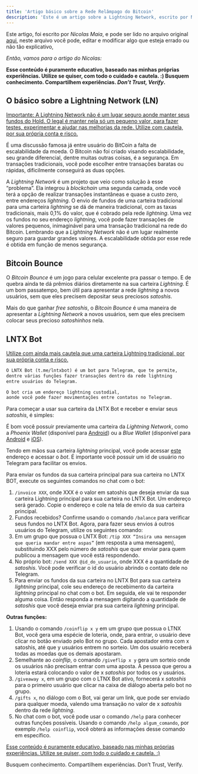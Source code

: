 ```yaml
---
title: 'Artigo básico sobre a Rede Relâmpago do Bitcoin'
description: 'Este é um artigo sobre a Lightning Network, escrito por Nicolas Maia.'
---
```


[1]: https://docs.google.com/document/d/1hlQJeaEkk4wfHcl8qPxSVz6Z0DDjXj2vbpAxajBBrQk/edit	"Documento original do artigo"
[2]: https://play.google.com/store/apps/details?id=fr.acinq.phoenix.mainnet&hl=pt_BR	"Phoenix Wallet na PlayStore"
[3]: https://play.google.com/store/apps/details?id=io.bluewallet.bluewallet&hl=pt_BR	"Blue Wallet na Play Store"
[4]: https://apps.apple.com/us/app/bluewallet-bitcoin-wallet/id1376878040	"Blue Wallet na Apple Store"
[5]: https://t.me/lntxbot	"LNTX Bot no Telegram"

Este artigo, foi escrito por *Nicolas Maia*, e pode ser lido no arquivo original [aqui][1],
neste arquivo você pode, editar e modificar algo que esteja errado ou não tão explicativo,

_Então, vamos para o artigo do Nicolas:_

**Esse conteúdo é puramente educativo, baseado nas minhas próprias experiências.
Utilize se quiser, com todo o cuidado e cautela. :) Busquem conhecimento.
Compartilhem experiências. *Don’t Trust, Verify*.**

## O básico sobre a Lightning Network (LN)

<u>Importante: A Lightning Network não é um lugar seguro aonde manter seus fundos do Hold. O legal é manter nela só um pequeno valor, para fazer testes, experimentar e ajudar nas melhorias da rede. Utilize com cautela, por sua própria conta e risco.</u>

É uma discussão famosa já entre usuário do BitCoin a falta de escalabilidade da moeda. O Bitcoin não foi criado visando escalabilidade, seu grande diferencial, dentre muitas outras coisas, é a segurança.
Em transações tradicionais, você pode escolher entre transações baratas ou rápidas, dificilmente conseguirá as duas opções.

A *Lightning Network* é um projeto que veio como solução à esse “problema”. Ela integrou à *blockchain* uma segunda camada, onde você terá a opção de realizar transações instantâneas e quase a custo zero, entre endereços *lightning*.
O envio de fundos de uma carteira tradicional para uma carteira *lightning* se dá de maneira tradicional, com as taxas tradicionais, mais 0,1% do valor, que é cobrado pela rede *lightning*. Uma vez os fundos no seu endereço *lightning*, você pode fazer transações de valores pequenos, inimaginável para uma transação tradicional na rede do Bitcoin.
Lembrando que a *Lightning Network* não é um lugar realmente seguro para guardar grandes valores. A escalabilidade obtida por esse rede é obtida em função de menos segurança.

## Bitcoin Bounce

O *Bitcoin Bounce* é um jogo para celular excelente pra passar o tempo. E de quebra ainda te dá prêmios diários diretamente na sua carteira *Lightning*.
É um bom passatempo, bem útil para apresentar a rede *lightning* a novos usuários, sem que eles precisem depositar seus preciosos *satoshis*.

Mais do que ganhar *free satoshis*, o *Bitcoin Bounce* é uma maneira de apresentar a *Lightning Network* a novos usuários, sem que eles precisem colocar seus precioso *satoshinhos* nela.

## LNTX Bot

<u>Utilize com ainda mais cautela que uma carteira Lightning tradicional, por sua própria conta e risco.</u>

```md
O LNTX Bot (t.me/lntxbot) é um bot para Telegram, que te permite,
dentre várias funções fazer transações dentro da rede lightning
entre usuários do Telegram.

O bot cria um endereço lightning custodial,
aonde você pode fazer movimentações entre contatos no Telegram.
```

Para começar a usar sua carteira da LNTX Bot e receber e enviar seus *satoshis*, é simples:

É bom você possuir previamente uma carteira da *Lightning Network*, como a *Phoenix Wallet* (disponível para [Android][2]) ou a *Blue Wallet* (disponível para [Android][3] e [iOS][4]).

Tendo em mãos sua carteira *lightning* principal, você pode acessar [este][5] endereço e acessar o *bot*. É importante você possuir um id de usuário no Telegram para facilitar os envios.

Para enviar os fundos da sua carteira principal para sua carteira no LNTX BOT, execute os seguintes comandos no chat com o bot:


1. `/invoice XXX`, onde XXX é o valor em satoshis que deseja enviar da sua carteira Lightning principal
para sua carteira no LNTX Bot.
Um endereço será gerado. Copie o endereço e cole na tela de envio da sua carteira principal.
2. Fundos recebidos? Confirme usando o comando `/balance` para verificar seus fundos no LNTX Bot.
   Agora, para fazer seus envios á outros usuários do Telegram, utilize os seguintes comando:
3. Em um grupo que possua o LNTX Bot: `/tip XXX “Insira uma mensagem que queria mandar entre aspas”` (em resposta a uma mensagem), substituindo XXX pelo número de *satoshis* que quer enviar para quem publicou a mensagem que você está respondendo.
4. No próprio bot: `/send XXX @id_do_usuario`, onde XXX é a quantidade de *satoshis*. Você pode verificar o id do usuário abrindo o contato dele no Telegram.
5. Para enviar os fundos da sua carteira no LNTX Bot para sua carteira *lightning* principal, cole seu endereço de recebimento da carteira *lightning* principal no chat com o bot. Em seguida, ele vai te responder alguma coisa. Então responda a mensagem digitando a quantidade de *satoshis* que você deseja enviar pra sua carteira *lightning* principal.

**Outras funções:**

1. Usando o comando `/coinflip x y` em um grupo que possua o LTNX Bot, você gera uma espécie de loteria, onde, para entrar, o usuário deve clicar no botão enviado pelo Bot no grupo. Cada apostador entra com x satoshis, até que y usuários entrem no sorteio. Um dos usuário receberá todas as moedas que os demais apostaram.
2. Semelhante ao *coinflip*, o comando `/giveflip x y` gera um sorteio onde os usuários não precisam entrar com uma aposta.
   A pessoa que gerou a loteria estará colocando o valor de x *satoshis* por todos os y usuários.
3. `/giveaway x`, em um grupo com o LTNX Bot ativo, fornecerá x *satoshis* para o primeiro usuário que clicar na caixa de diálogo aberta pelo bot no grupo.
4. `/gifts x`, no diálogo com o Bot, vai gerar um link, que pode ser enviado para qualquer moeda, valendo uma transação no valor de x *satoshis* dentro da rede *lightning*.
5. No chat com o bot, você pode usar o comando `/help` para conhecer outras funções possíveis. Usando o comando `/help algum_comando`, por exemplo `/help coinflip`, você obterá as informações desse comando em específico.

<u>Esse conteúdo é puramente educativo, baseado nas minhas próprias experiências. Utilize se quiser, com todo o cuidado e cautela. :)</u>

Busquem conhecimento. Compartilhem experiências. Don’t Trust, Verify.

